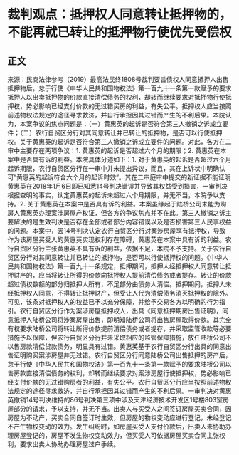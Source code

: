 # 裁判观点：抵押权人同意转让抵押物的，不能再就已转让的抵押物行使优先受偿权
## 正文
来源：民商法律参考（2019）最高法民终1808号裁判要旨债权人同意抵押人出售抵押物后，怠于行使《中华人民共和国物权法》第一百九十一条第一款赋予的要求抵押人以出卖抵押物的价款直接清偿债务的权利，却转而继续要求对抵押物行使抵押权，势必影响已经支付价款的无过错买房的利益，有失公平。抵押权人应当按照前述物权法规定的途径寻求救济，并自行承担因其过错而产生的不利后果。本院认为，本案争议的焦点问题是：（一）黄惠英的起诉是否符合第三人撤销之诉成立要件；（二）农行自贸区分行对其同意转让并已转让的抵押物，是否可以行使抵押权。关于黄惠英的起诉是否符合第三人撤销之诉成立要件的问题。对此，各方在二审中主要存在两项争议：1. 黄惠英的起诉是否超过六个月的期限；2. 黄惠英在本案中是否具有诉的利益。本院具体分述如下：1. 对于黄惠英的起诉是否超过六个月起诉期限，农行自贸区分行在一审中并未提出异议，而且，其在上诉状中明确认可”黄惠英的起诉符合六个月的起诉时效”。其在二审庭审中提交的新证据不能证明黄惠英在2018年1月6日即已知悉14号判决错误并导致其权益受到损害，一审判决根据查明的事实，认定黄惠英的起诉未超过六个月期限，并无不当，本院予以支持。2. 关于黄惠英在本案中是否具有诉的利益。本案虽缘起于陆桥公司未能为购房人黄惠英办理案涉房屋产权证，但各方的争议焦点并不在此。第三人撤销之诉主要解决的是生效判决是否存在全部或者部分内容错误以及是否损害第三人民事权益的问题。本案中，因14号判决认定农行自贸区分行对案涉房屋享有抵押权，导致作为该房屋买受人的黄惠英实现权利存在障碍，黄惠英在本案中具有诉的利益。农行自贸区分行主张黄惠英不具有诉的利益，依据不足，本院不予支持。关于农行自贸区分行对其同意转让并已转让的抵押物，是否可以行使抵押权的问题。《中华人民共和国物权法》第一百九十一条规定，抵押期间，抵押人经抵押权人同意转让抵押财产的，应当将转让所得的价款向抵押权人提前清偿债务或者提存。转让的价款超过债权数额的部分归抵押人所有，不足部分由债务人清偿。抵押期间，抵押人未经抵押权人同意，不得转让抵押财产，但受让人代为清偿债务消灭抵押权的除外。可见，该条对抵押权人的权益已予以充分保障，并给予交易各方以明确的行为指引。农行自贸区分行作为案涉房屋抵押权人，出具《同意抵押期房出售证明》，同意抵押人陆桥公司将涉案房屋出售，即明知陆桥公司将出售房屋取得价款。其完全有权要求陆桥公司将转让所得价款提前清偿债务或者提存，并采取监管收款等必要措施予以保障，但农行自贸区分行并未采取相应的监管保障措施，放任陆桥公司不以售房款清偿贷款债务，明显具有过错。黄惠英基于农行自贸区分行出具的同意出售证明购买案涉房屋并无过错。农行自贸区分行同意陆桥公司出售抵押的房产后，怠于行使《中华人民共和国物权法》第一百九十一条第一款赋予的要求陆桥公司以售房款直接清偿债务的权利，却转而继续要求对案涉房屋行使抵押权，势必影响已经支付价款的无过错购房者的利益，有失公平。农行自贸区分行应当按照前述物权法规定的途径寻求救济，并自行承担因其过错而产生的不利后果。一审判决对黄惠英撤销14号判决维持的86号判决第三项中涉及天津经济技术开发区1号楼803室房屋部分的请求，予以支持，并无不当。出卖人与买受人之间签订房屋买卖合同，因房屋为不动产，买卖合同自签订时生效，但房屋的物权变动应进行登记，未经登记不产生物权变动的效力。发生纠纷时，如房屋买受人支付价款后，出卖人未协助办理房屋登记的，房屋不发生物权变动效力，但买受人可依据房屋买卖合同主张权利，要求出卖人协助办理房屋过户手续。